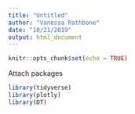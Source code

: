 ```yaml
---
title: "Untitled"
author: "Vanessa Rathbone"
date: "10/21/2019"
output: html_document
---
```


```r
knitr::opts_chunk$set(echo = TRUE)
```

Attach packages

```r

library(tidyverse)
library(plotly)
library(DT)

```

